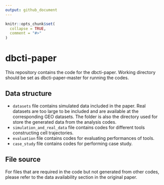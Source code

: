 ---
output: github_document
---

<!-- README.md is generated from README.Rmd. Please edit that file -->

```{r, include = FALSE}
knitr::opts_chunk$set(
  collapse = TRUE,
  comment = "#>"
)
```

# dbcti-paper

<!-- badges: start -->
<!-- badges: end -->

This repository contains the code for the dbcti-paper. Working directory should be set as dbcti-paper-master for running the codes. 

## Data structure
* `datasets` file contains simulated data included in the paper. Real datasets are too large to be included and are available at the corresponding GEO datasets. The folder is also the directory used for store the generated data from the analysis codes.
* `simulation_and_real_data` file contains codes for different tools constructing cell trajectories.
* `evaluation` file contains codes for evaluating performances of tools.
* `case_study` file contains codes for performing case study.

## File source
For files that are required in the code but not generated from other codes, please refer to the data availability section in the original paper.
